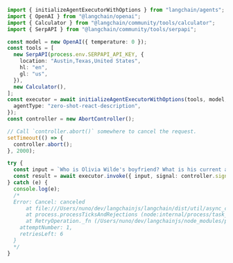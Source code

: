 ```typescript
import { initializeAgentExecutorWithOptions } from "langchain/agents";
import { OpenAI } from "@langchain/openai";
import { Calculator } from "@langchain/community/tools/calculator";
import { SerpAPI } from "@langchain/community/tools/serpapi";

const model = new OpenAI({ temperature: 0 });
const tools = [
  new SerpAPI(process.env.SERPAPI_API_KEY, {
    location: "Austin,Texas,United States",
    hl: "en",
    gl: "us",
  }),
  new Calculator(),
];
const executor = await initializeAgentExecutorWithOptions(tools, model, {
  agentType: "zero-shot-react-description",
});
const controller = new AbortController();

// Call `controller.abort()` somewhere to cancel the request.
setTimeout(() => {
  controller.abort();
}, 2000);

try {
  const input = `Who is Olivia Wilde's boyfriend? What is his current age raised to the 0.23 power?`;
  const result = await executor.invoke({ input, signal: controller.signal });
} catch (e) {
  console.log(e);
  /*
  Error: Cancel: canceled
      at file:///Users/nuno/dev/langchainjs/langchain/dist/util/async_caller.js:60:23
      at process.processTicksAndRejections (node:internal/process/task_queues:95:5)
      at RetryOperation._fn (/Users/nuno/dev/langchainjs/node_modules/p-retry/index.js:50:12) {
    attemptNumber: 1,
    retriesLeft: 6
  }
  */
}
```
